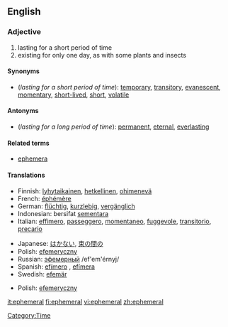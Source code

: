 ==English==
{{wikipedia}}
=== Adjective ===
{{en-adj}}
# lasting for a short period of time
# existing for only one day, as with some plants and insects

==== Synonyms ====
* (''lasting for a short period of time''): [[temporary]], [[transitory]], [[evanescent]], [[momentary]], [[short-lived]], [[short]], [[volatile]]

==== Antonyms ====
* (''lasting for a long period of time''): [[permanent]], [[eternal]], [[everlasting]]

====Related terms====
*[[ephemera]]

==== Translations ====
{{trans-top|lasting for a short period of time}}
*Finnish: [[lyhytaikainen]], [[hetkellinen]], [[ohimenevä]]
*French: [[éphémère]]
*German: [[flüchtig]], [[kurzlebig]], [[vergänglich]]
*Indonesian: bersifat [[sementara]]
*Italian: [[effimero]], [[passeggero]], [[momentaneo]], [[fuggevole]], [[transitorio]], [[precario]] 
{{trans-mid}}
*Japanese: [[はかない]], [[束の間の]]
*Polish: [[efemeryczny]]
*Russian: [[эфемерный]] /ef'em'érnyj/ 
*Spanish: [[efímero]] {{m}}, [[efímera]] {{f}}
*Swedish: [[efemär]]
{{trans-bottom}}

{{trans-top|existing for only one day}}
{{trans-mid}}
*Polish: [[efemeryczny]]
{{trans-bottom}}

[[Category:Time]]

[[it:ephemeral]]
[[fi:ephemeral]]
[[vi:ephemeral]]
[[zh:ephemeral]]